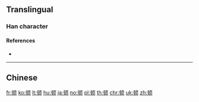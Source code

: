 {{character info/new}}
{{also|頓}}
==Translingual==

===Han character===
{{Han char|rn=181|rad=页|as=04|sn=10|four=|canj=PUMBO|ids=⿰屯页}}

====References====
* {{Han ref|kx=1410.451|hdz=74361.010|uh=987F|ud=39039}}

----

==Chinese==
{{zh-see|頓}}

[[fr:顿]]
[[ko:顿]]
[[lt:顿]]
[[hu:顿]]
[[ja:顿]]
[[no:顿]]
[[pl:顿]]
[[th:顿]]
[[chr:顿]]
[[uk:顿]]
[[zh:顿]]